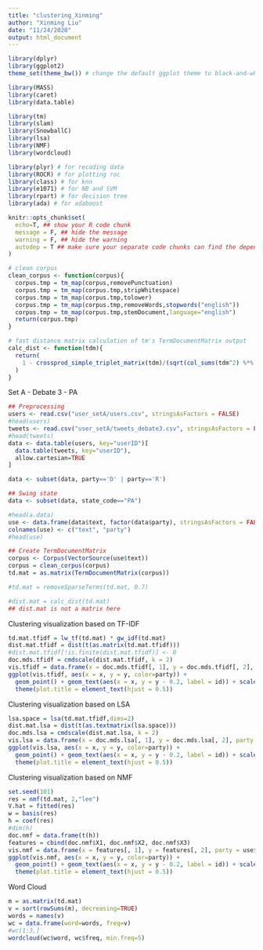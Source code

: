 ```yaml
---
title: "clustering_Xinming"
author: "Xinming Liu"
date: "11/24/2020"
output: html_document
---
```


```r
library(dplyr)
library(ggplot2)
theme_set(theme_bw()) # change the default ggplot theme to black-and-white

library(MASS)
library(caret)
library(data.table)

library(tm)
library(slam)
library(SnowballC)
library(lsa)
library(NMF)
library(wordcloud)

library(plyr) # for recoding data
library(ROCR) # for plotting roc
library(class) # for knn
library(e1071) # for NB and SVM
library(rpart) # for decision tree
library(ada) # for adaboost

knitr::opts_chunk$set(
  echo=T, ## show your R code chunk
  message = F, ## hide the message
  warning = F, ## hide the warning
  autodep = T ## make sure your separate code chunks can find the dependencies (from other code chunk)
)

# clean corpus
clean_corpus <- function(corpus){
  corpus.tmp = tm_map(corpus,removePunctuation)
  corpus.tmp = tm_map(corpus.tmp,stripWhitespace)
  corpus.tmp = tm_map(corpus.tmp,tolower)
  corpus.tmp = tm_map(corpus.tmp,removeWords,stopwords("english"))
  corpus.tmp = tm_map(corpus.tmp,stemDocument,language="english")
  return(corpus.tmp)
}

# fast distance matrix calculation of tm's TermDocumentMatrix output
calc_dist <- function(tdm){
  return(
    1 - crossprod_simple_triplet_matrix(tdm)/(sqrt(col_sums(tdm^2) %*% t(col_sums(tdm^2))))
  )
}
```


Set A - Debate 3 - PA

```r
## Preprocessing
users <- read.csv("user_setA/users.csv", stringsAsFactors = FALSE)
#head(users)
tweets <- read.csv("user_setA/tweets_debate3.csv", stringsAsFactors = FALSE)
#head(tweets)
data <- data.table(users, key="userID")[
  data.table(tweets, key="userID"),
  allow.cartesian=TRUE
]

data <- subset(data, party=='D' | party=='R')

## Swing state
data <- subset(data, state_code=="PA")

#head(a.data)
use <- data.frame(data$text, factor(data$party), stringsAsFactors = FALSE)
colnames(use) <- c("text", "party")
#head(use)
```

```r
## Create TermDocumentMatrix
corpus <- Corpus(VectorSource(use$text))
corpus = clean_corpus(corpus)
td.mat = as.matrix(TermDocumentMatrix(corpus))

#td.mat = removeSparseTerms(td.mat, 0.7)

#dist.mat = calc_dist(td.mat)
## dist.mat is not a matrix here
```

Clustering visualization based on TF-IDF

```r
td.mat.tfidf = lw_tf(td.mat) * gw_idf(td.mat)
dist.mat.tfidf = dist(t(as.matrix(td.mat.tfidf)))
#dist.mat.tfidf[!is.finite(dist.mat.tfidf)] <- 0
doc.mds.tfidf = cmdscale(dist.mat.tfidf, k = 2)
vis.tfidf = data.frame(x = doc.mds.tfidf[, 1], y = doc.mds.tfidf[, 2], party = use$party, id = row.names(use))
ggplot(vis.tfidf, aes(x = x, y = y, color=party)) +
  geom_point() + geom_text(aes(x = x, y = y - 0.2, label = id)) + scale_color_manual(values = c("#146EE3","#EB3434")) + ggtitle("Debate 3 PA clustering based on TF-IDF") +
  theme(plot.title = element_text(hjust = 0.5))
```

Clustering visualization based on LSA

```r
lsa.space = lsa(td.mat.tfidf,dims=2)
dist.mat.lsa = dist(t(as.textmatrix(lsa.space)))
doc.mds.lsa = cmdscale(dist.mat.lsa, k = 2)
vis.lsa = data.frame(x = doc.mds.lsa[, 1], y = doc.mds.lsa[, 2], party = use$party, id = row.names(use))
ggplot(vis.lsa, aes(x = x, y = y, color=party)) +
  geom_point() + geom_text(aes(x = x, y = y - 0.2, label = id)) + scale_color_manual(values = c("#146EE3","#EB3434")) + ggtitle("Debate 3 PA clustering based on LSA") +
  theme(plot.title = element_text(hjust = 0.5))
```

Clustering visualization based on NMF

```r
set.seed(101)
res = nmf(td.mat, 2,"lee")
V.hat = fitted(res)
w = basis(res)
h = coef(res)
#dim(h)
doc.nmf = data.frame(t(h))
features = cbind(doc.nmf$X1, doc.nmf$X2, doc.nmf$X3)
vis.nmf = data.frame(x = features[, 1], y = features[, 2], party = use$party, id = row.names(use))
ggplot(vis.nmf, aes(x = x, y = y, color=party)) +
  geom_point() + geom_text(aes(x = x, y = y - 0.2, label = id)) + scale_color_manual(values = c("#146EE3","#EB3434")) + ggtitle("Debate 3 PA clustering based on NMF") +
  theme(plot.title = element_text(hjust = 0.5))
```

Word Cloud

```r
m = as.matrix(td.mat)
v = sort(rowSums(m), decreasing=TRUE)
words = names(v)
wc = data.frame(word=words, freq=v)
#wc[1:3,]
wordcloud(wc$word, wc$freq, min.freq=5)
```


